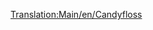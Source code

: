 [[Translation:Main/en/Candyfloss]]{{en/-}}
{{es/Carga| carga  = Algodón dulce
| imagen = CandyflossForest.png
| producida =[[Main/es/Bosque de algodón dulce|Bosque de algodón dulce]]
| aceptada  =[[Main/es/Fábrica de dulces|Fábrica de dulces]]
}}
{{es/Esbozo}}